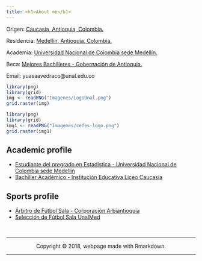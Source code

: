 ```yaml
---
title: <h1>About me</h1>
---
```


<div class = "row">

<div class = "col-md-5">
Origen: [Caucasia, Antioquia, Colombia.](https://es.wikipedia.org/wiki/Caucasia)


Residencia: [Medellín, Antioquia, Colombia.](https://es.wikipedia.org/wiki/Medellín)


Academia: [Universidad Nacional de Colombia sede Medellín.](http://medellin.unal.edu.co)


Beca: [Mejores Bachilleres - Gobernación de Antioquia.](https://www.corpoeducacionsuperior.org/programas-becas/mejores-bachilleres)


Email: yuasaavedraco@unal.edu.co
</div>

<div class = "col-md-4">
```r
library(png)
library(grid)
img <- readPNG("Imagenes/LogoUnal.png")
grid.raster(img)
```

```r
library(png)
library(grid)
img1 <- readPNG("Imagenes/cefes-logo.png")
grid.raster(img1)
```
</div>
</div>


## Academic profile

+ [Estudiante del pregrado en Estadística - Universidad Nacional de Colombia sede Medellín](http://ciencias.medellin.unal.edu.co/escuelas/estadistica/component/progracad/?snies=16920&Itemid=129)
+ [Bachiller Académico - Institución Educativa Liceo Caucasia](http://ciencias.medellin.unal.edu.co/escuelas/estadistica/component/progracad/?snies=16920&Itemid=129)


## Sports profile

- [Árbitro de Fútbol Sala - Corporación Arbiantioquia](http://arbiantioquia.org) 
- [Selección de Fútbol Sala UnalMed](https://www.instagram.com/futsalunalmed) 



<br>
<hr>
<p><center>Copyright &copy; 2018, webpage made with Rmarkdown.</center></p>
<hr>
